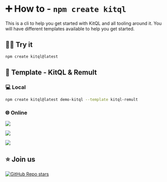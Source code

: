 
# ➕ How to - `npm create kitql`

This is a cli to help you get started with KitQL and all tooling around it. You will have different
templates available to help you get started.

## 🧑‍💻 Try it

```bash
npm create kitql@latest
```

## 🎉 Template - KitQL & Remult

### 💻 Local

```bash
npm create kitql@latest demo-kitql --template kitql-remult
```

### 🌐 Online

[![](https://img.shields.io/badge/Open_in-SvelteLab-black?logo=svelte&color=%23FF3E00)](https://www.sveltelab.dev/?provider=github&owner=jycouet&repo=kitql&branch=main&path=%2Fpackages%2Fcreate-kitql%2Ftemplates%2Fkitql-remult)

[![](https://img.shields.io/badge/Open_in-CodeSandbox-black?logo=codesandbox&color=%23151515)](https://codesandbox.io/p/sandbox/github/jycouet/kitql/tree/main/packages/create-kitql/templates/kitql-remult)

[![](https://img.shields.io/badge/Open_in-StackBlitz-black?logo=stackblitz&color=%231269D3)](https://stackblitz.com/github.com/jycouet/kitql/tree/main/packages/create-kitql/templates/kitql-remult)

## ⭐️ Join us

[![GitHub Repo stars](https://img.shields.io/github/stars/jycouet/kitql?logo=github&label=KitQL&color=#4ACC31)](https://github.com/jycouet/kitql)
